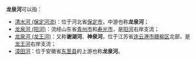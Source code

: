 '''龙泉河'''可以指：
*[[清水河_(保定河流)|清水河 (保定河流)]]：位于河北省[[保定市|保定市]]，中游也称'''龙泉河'''；
*[[龙泉河_(阳河)|龙泉河 (阳河)]]：流经山东省[[青州市|青州市]]和[[寿光市|寿光市]]，是[[阳河|阳河]]右岸支流；
*[[龙泉河_(龙王河)|龙泉河 (龙王河)]]：又称'''谢湖河'''、'''神泉河'''，位于江苏省[[连云港市|连云港市]][[赣榆区|赣榆区]]北部，是[[龙王河_(黄海)|龙王河]]右岸支流；
*[[漳田河|漳田河]]：位于安徽省[[东至县|东至县]]的上游也称'''龙泉河'''。
{{disambig|cat=二字河名消歧义|L}}